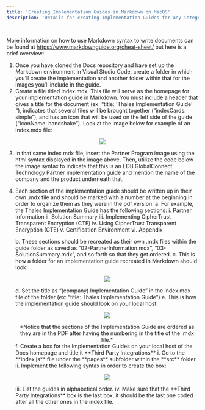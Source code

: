```yaml
---
title: 'Creating Implementation Guides in Markdown on MacOS'
description: 'Details for creating Implementation Guides for any integration on your Mac computer'

---
```


More information on how to use Markdown syntax to write documents can be found at https://www.markdownguide.org/cheat-sheet/ but here is a brief overview: 

1. Once you have cloned the Docs repository and have set up the Markdown environment in Visual Studio Code, create a folder in which you’ll create the implementation and another folder within that for the images you’ll include in the guide. 
2. Create a file titled index.mdx. This file will serve as the homepage for your implementation guide in Markdown. You must include a header that gives a title for the document (ex: “title: 'Thales Implementation Guide' “), indicates that several files will be brought together (“indexCards: simple”), and has an icon that will be used on the left side of the guide (“iconName: handshake”). Look at  the image below for example of an index.mdx file: 

<p align="center">
  <img  src="Images/SampleIndexFile.png">
</p>

3. In that same index.mdx file, insert the Partner Program image using the html syntax displayed in the image above. Then, utilize the code below the image syntax to indicate that this is an EDB GlobalConnect Technology Partner implementation guide and mention the name of the company and the product underneath that. 
4. Each section of the implementation guide should be written up in their own .mdx file and should be marked with a number at the beginning in order to organize them as they were in the pdf version. 
    a. For example, the Thales Implementation Guide has the following sections:
        i. Partner Information
        ii. Solution Summary
        iii. Implementing CipherTrust Transparent Encryption (CTE)
        iv. Using CipherTrust Transparent Encryption (CTE)
        v. Certification Environment
        vi. Appendix

    b. These sections should be recreated as their own .mdx files within the guide folder as saved as “02-PartnerInformation.mdx”, “03-SolutionSummary.mdx”, and so forth so that they get ordered. 
    c. This is how a folder for an implementation guide recreated in Markdown should look: 
    <p align="center">
    <img  src="Images/ImplementationGuideFolder.png">
    </p>
    d. Set the title as “(company) Implementation Guide” in the index.mdx file of the folder (ex: “title: Thales Implementation Guide”)
    e. This is how the implementation guide should look on your local host:
    <p align="center">
    <img  src="Images/ImpGuideLocalHost.png">
    </p>
    <div align="center">*Notice that the sections of the Implementation Guide are ordered as they are in the PDF after having the numbering in the title of the .mdx file.*</div>
    f. Create a box for the Implementation Guides on your local host of the Docs homepage and title it **Third Party Integrations**
        i. Go to the **index.js** file under the **pages** subfolder within the **src** folder
        ii. Implement the following syntax in order to create the box:
        <p align="center">
        <img  src="Images/ImpGuideLocalHost.png">
        </p>
        iii. List the guides in alphabetical order. 
        iv. Make sure that the **Third Party Integrations** box is the last box, it should be the last one coded after all the other ones in the index file. 
